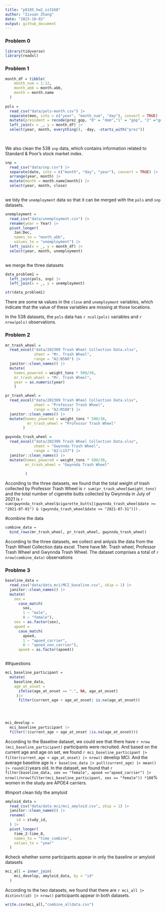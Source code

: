 ```yaml
---
title: "p8105_hw2_zz3168"
author: "Zixuan Zhang"
date: "2023-10-02"
output: github_document
---
```


### Problem 0

```r
library(tidyverse)
library(readxl)
```

### Problem 1
```r
month_df = tibble(
    month_num = 1:12,
    month_abb = month.abb,
    month = month.name
  )
 
pols = 
  read_csv("data/pols-month.csv") |> 
  separate(mon, into = c("year", "month_num", "day"), convert = TRUE) |> 
  mutate(president = recode(prez_gop, "0" = "dem","1" = "gop", "2" ="gop" )) |>
  left_join(x = _, y = month_df) |> 
  select(year, month, everything(), -day, -starts_with("prez"))
  
  
```

We also clean the 538 `snp` data, which contains information related to Standard & Poor’s stock market index.

```r
snp = 
  read_csv("data/snp.csv") |> 
  separate(date, into = c("month", "day", "year"), convert = TRUE) |> 
  arrange(year, month) |> 
  mutate(month = month.name[month]) |>
  select(year, month, close)
  
```

we tidy the `unemployment` data so that it can be merged with the `pols` and `snp` datasets.
```r
unemployment = 
  read_csv("data/unemployment.csv") |>
  rename(year = Year) |>
  pivot_longer(
    Jan:Dec,
    names_to = "month_abb",
    values_to = "unemployment") |> 
  left_join(x = _, y = month_df) |> 
  select(year, month, unemployment)
  
```

we merge the three datasets

```r
data_problem1 =
  left_join(pols, snp) |> 
  left_join(x = _, y = unemployment)

str(data_problem1)
```
There are some `NA` values in the `close` and `unemployment` variables, which indicate that the value of these variables are missing at those locations.

In the 538 datasets, the `pols` data has `r ncol(pols)` variables and `r nrow(pols)` observations. 

### Problem 2

```r
mr_trash_wheel =
  read_excel("data/202309 Trash Wheel Collection Data.xlsx", 
             sheet = "Mr. Trash Wheel",
             range = "A2:N586") |> 
  janitor::clean_names() |> 
  mutate(
    homes_powered = weight_tons * 500/30,
    mr_trash_wheel = "Mr. Trash Wheel",
    year = as.numeric(year)
    )

pr_trash_wheel =
  read_excel("data/202309 Trash Wheel Collection Data.xlsx", 
             sheet = "Professor Trash Wheel",
             range = "A2:M108") |> 
  janitor::clean_names() |> 
  mutate(homes_powered = weight_tons * 500/30,
          mr_trash_wheel = "Professor Trash Wheel"
        )

gwynnda_trash_wheel =
  read_excel("data/202309 Trash Wheel Collection Data.xlsx", 
             sheet = "Gwynnda Trash Wheel",
             range = "A2:L157") |> 
  janitor::clean_names() |> 
  mutate(homes_powered = weight_tons * 500/30,
         mr_trash_wheel = "Gwynnda Trash Wheel"
        
         )
```
According to the three datasets, we found that the total weight of trash collected by Professor Trash Wheel is `r sum(pr_trash_wheel$weight_tons)` and  the total number of cigerette butts collected by Gwynnda in July of 2021 is `r sum(gwynnda_trash_wheel$cigarette_butts[(gwynnda_trash_wheel$date >= "2021-07-01") & (gwynnda_trash_wheel$date <= "2021-07-31")])` . 

#combine the data

```r
combine_data =
  bind_rows(mr_trash_wheel, pr_trash_wheel, gwynnda_trash_wheel)

```

According to the three datasets, we collect and anlysis the data from the Trash Wheel Collection data excel. There have Mr. Trash wheel, Professor Trash Wheel and Gwynnda Trash Wheel. The dataset comprises a total of `r nrow(combine_data)` observations


### Problme 3 
```r
baseline_data =
  read_csv("data/data_mci/MCI_baseline.csv", skip = 1) |> 
  janitor::clean_names() |> 
  mutate(
    sex = 
      case_match(
        sex, 
        1 ~ "male", 
        0 ~ "female"),
    sex = as.factor(sex),
    apoe4 = 
      case_match(
        apoe4,
        1 ~ "apoe4_carrier",
        0 ~ "apoe4_non_carrier"),
      apoe4 = as.factor(apoe4))



```



##questions
```r
mci_baseline_participant = 
  mutate( 
    baseline_data,
    age_at_onset = 
      ifelse(age_at_onset == ".", NA, age_at_onset)
     )|> 
      filter(current_age < age_at_onset| is.na(age_at_onset))

  
  
```

```r
mci_develop =
  mci_baseline_participant |> 
  filter(!(current_age > age_at_onset |is.na(age_at_onset)))
```

According to the Baseline dataset, we could see that there have `r nrow (mci_baseline_participant)` participants were recruited. And based on the current age and age on set, we found `r mci_baseline_participant |> filter(current_age < age_at_onset) |> nrow()` develop MCI. And the average baseline age is `r baseline_data |> pull(current_age) |> mean() |> round(2)`years old. In the dataset, we found that `r filter(baseline_data, sex == "female", apoe4 =="apoe4_carrier") |> nrow()/nrow(filter(mci_baseline_participant, sex == "female")) *100`% women in the study are APOE4 carriers.

#Import clean tidy the amyloid

```r
amyloid_data =
  read_csv("data/data_mci/mci_amyloid.csv", skip = 1) |> 
  janitor::clean_names() |> 
  rename(
     id = study_id,
  ) |> 
  pivot_longer(
    time_2:time_8,
    names_to = "time_combine",
    values_to = "year"
  )


```

#check whether some participants appear in only the baseline or amyloid datasets
```r
mci_all = inner_join(
    mci_develop, amyloid_data, by = "id"
  )
```

According to the two datasets, we found that there are  `r mci_all |> distinct(id) |> nrow()` participants appear in both datasets. 


```r
write.csv(mci_all,"combine_alldata.csv")
```




